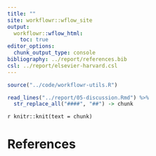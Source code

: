 ```yaml
---
title: ""
site: workflowr::wflow_site
output:
  workflowr::wflow_html:
    toc: true
editor_options:
  chunk_output_type: console
bibliography: ../report/references.bib
csl: ../report/elsevier-harvard.csl
---
```


```r
source("../code/workflowr-utils.R")
```

```r
read_lines("../report/05-discussion.Rmd") %>%
  str_replace_all("####", "##") -> chunk
```

`r knitr::knit(text = chunk)`

# References


